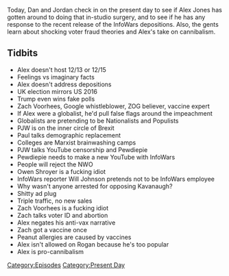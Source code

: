 {{DEFAULTSORT:
    #_EPISODE_0379:December 13-16, 2019
}}{{Episode
    | title             = December 13-16, 2019
    | caption           = [https://knowledgefight.libsyn.com/knowledge-fight-december-13-16-2019 Listen to this episode on Libsyn]
    | episodeNumber     = 379
    | length            = 02:05:43
    | airDate           = December 18, 2019
    | coverageStartDate = December 13, 2019
    | coverageEndDate   = December 16, 2019
    | episodeType       = [[:Category:Present Day|Present Day]]
    | appearance        = [[Zach Voorhees]], [[Paul Joseph Watson]], [[Pewdiepie]], [[Owen Shroyer]], [[Will Johnson]], [[Brett Kavanaugh]], [[Joe Rogan]]
    | oocDrop           = Merry Christmas from InfoWars
    | previousEpisode   = [[378: Formulaic Objections Part 2]]
    | nextEpisode       = [[380: December 19-20, 2019]]
}}

{{Stub}}

Today, Dan and Jordan check in on the present day to see if Alex Jones has gotten around to doing that in-studio surgery, and to see if he has any response to the recent release of the InfoWars depositions. Also, the gents learn about shocking voter fraud theories and Alex's take on cannibalism.

==Tidbits==

*Alex doesn't host 12/13 or 12/15
*Feelings vs imaginary facts
*Alex doesn't address depositions
*UK election mirrors US 2016
*Trump even wins fake polls
*Zach Voorhees, Google whistleblower, ZOG believer, vaccine expert
*If Alex were a globalist, he'd pull false flags around the impeachment
*Globalists are pretending to be Nationalists and Populists
*PJW is on the inner circle of Brexit
*Paul talks demographic replacement
*Colleges are Marxist brainwashing camps
*PJW talks YouTube censorship and Pewdiepie
*Pewdiepie needs to make a new YouTube with InfoWars
*People will reject the NWO
*Owen Shroyer is a fucking idiot
*InfoWars reporter Will Johnson pretends not to be InfoWars employee
*Why wasn't anyone arrested for opposing Kavanaugh?
*Shitty ad plug
*Triple traffic, no new sales
*Zach Voorhees is a fucking idiot
*Zach talks voter ID and abortion
*Alex negates his anti-vax narrative
*Zach got a vaccine once
*Peanut allergies are caused by vaccines
*Alex isn't allowed on Rogan because he's too popular
*Alex is pro-cannibalism

[[Category:Episodes]]
[[Category:Present Day]]

